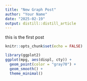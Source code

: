 ```yaml
---
title: "New Graph Post"
author: "Your Name"
date: "2025-02-19"
output: distill::distill_article
---
```


this is the first post 

```r
knitr::opts_chunk$set(echo = FALSE)
```


```r
library(ggplot2)
ggplot(mpg, aes(displ, cty)) +
  geom_point(color = "gray70") +
  geom_smooth() +
  theme_minimal()
```


  